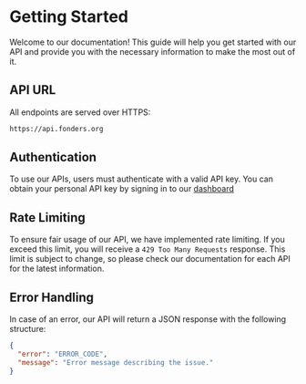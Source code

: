 # Getting Started

Welcome to our documentation! This guide will help you get started with our API and provide you with the necessary information to make the most out of it.

## API URL

All endpoints are served over HTTPS:

```bash
https://api.fonders.org
```

## Authentication

To use our APIs, users must authenticate with a valid API key. You can obtain your personal API key by signing in to our [dashboard](https://dashboard.fonders.org)

## Rate Limiting
To ensure fair usage of our API, we have implemented rate limiting. If you exceed this limit, you will receive a `429 Too Many Requests` response.
This limit is subject to change, so please check our documentation for each API for the latest information.

## Error Handling
In case of an error, our API will return a JSON response with the following structure:

```json
{
  "error": "ERROR_CODE",
  "message": "Error message describing the issue."
}
```


